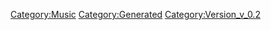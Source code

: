{{Music
 |Name=Dancing in the Moonlight
 |ID=98
 |Cov=99
 |Cd=21
 |Nam=95
 |Div=95
 |Ma=4
 |SerieId=1
 |SerieLogoId=1
 |WavId=99
 |VariationId=0
 |Dsc=95
 |Strt=10
 |ValkyrieBattle=1
 |ValkyrieIntro=1
 |ValkyrieIntroSky=1
 |DivaSolo=1
 |DivaMulti=1
 |Exp=4
 |OfficialName=Dancing in the Moonlight
 |VocalName=ワルキューレ　美雲ΔJUNNA　フレイアΔ鈴木みのり<br />カナメΔ安野希世乃　レイナΔ東山奈央　マキナΔ西田望見
 |Description=作品：劇場版マクロスΔ激情のワルキューレ<br /><br />歌手：ワルキューレ<br />　　　美雲ΔJUNNA　フレイアΔ鈴木みのり<br />　　　カナメΔ安野希世乃　レイナΔ東山奈央<br />　　　マキナΔ西田望見<br /><br />作詞：北川勝利、acane_madder<br />作曲：北川勝利
 |StoryTitle=「私は好きな歌を歌いたい、1分でも1秒でも長く！」
 |StoryDesc=戦闘中ワルキューレ以外のフォールドレセプターの<br />反応を確認したデルタ小隊のハヤテは、貨物船の中で<br />密航中であったフレイアと運命的な出会いを果たした。<br /><br />その後、ハヤテの手助けもありワルキューレとなった<br />フレイアは、激動する世界を相手に歌を響かせていく。
 |BuyURL=http://recochoku.jp/song/S1006375753/
 |BannerId=0
 |AnmStoreURL=
}}
[[Category:Music]]
[[Category:Generated]]
[[Category:Version_v_0.2]]
